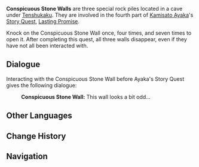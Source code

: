{{Location Infobox
|image        = Story Quest Ayaka A1 Lasting Promise Conspicuous Wall.png
|type         = Point of Interest
|region       = Inazuma
|area         = Narukami Island
|subarea      = Inazuma City
}}
'''Conspicuous Stone Walls''' are three special rock piles located in a cave under [[Tenshukaku]]. They are involved in the fourth part of [[Kamisato Ayaka]]'s [[Story Quest]], [[Lasting Promise]].

Knock on the Conspicuous Stone Wall once, four times, and seven times to open it. After completing this quest, all three walls disappear, even if they have not all been interacted with.

==Dialogue==
Interacting with the Conspicuous Stone Wall before Ayaka's Story Quest gives the following dialogue:
{{dialogue start}}
:'''Conspicuous Stone Wall:''' This wall looks a bit odd...
{{dialogue end}}

==Other Languages==
{{Other Languages|default_hidden = 1
|en      = Conspicuous Stone Wall
|zhs     = 令人在意的石壁
|zhs_rm  = Lìngrénzàiyì de Shíbì
|zht     = 令人在意的石壁
|zht_rm  = Lìngrénzàiyì de Shíbì
|ja      = 気になる石壁
|ja_rm   = Ki ni Naru Ishikabe
|ko      = 마음에 걸리는 바위 벽
|ko_rm   = 
|es      = Muro rocoso llamativo
|fr      = Mur de pierre suspect
|ru      = Подозрительная каменная стена
|th      = กำแพงหินที่ทำให้ผู้คนรู้สึกสนใจ
|th_rm   = 
|vi      = Bức Tường Đá Gây Chú Ý
|de      = Auffällige Steinwand
|id      = Dinding Batu yang Mencolok
|pt      = Parede de Pedra Curiosa
}}

==Change History==
{{Change History|2.0}}

==Navigation==
{{PoI Navbox|Inazuma}}